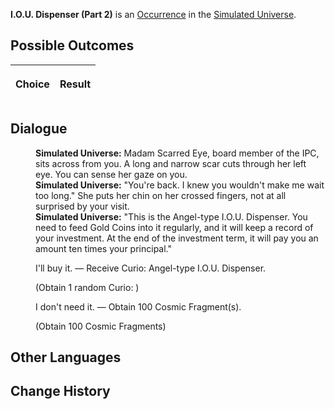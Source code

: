 {{Simulated Universe Event Infobox
|title         = I.O.U. Dispenser (Part 2)
|image         = Random Event Bond.png
|type          =
|domains_su    = Occurrence
|domains_ext   = Occurrence
|domains_swarm = 
|domains_gng   = 
|requirements  =
|prev          = {{tx}}
|next          = {{tx}}
|indexRewards  =
|characters    = 
}}
'''I.O.U. Dispenser (Part 2)''' is an [[Simulated Universe/Occurrence|Occurrence]] in the [[Simulated Universe]].

==Possible Outcomes==
{| class="article-table"
!Choice
!Result

|}

<!--
==Gameplay Notes==

-->
==Dialogue==
{{Dialogue Start}}
:'''Simulated Universe:''' Madam Scarred Eye, board member of the IPC, sits across from you. A long and narrow scar cuts through her left eye. You can sense her gaze on you.
:'''Simulated Universe:''' "You're back. I knew you wouldn't make me wait too long." She puts her chin on her crossed fingers, not at all surprised by your visit.
:'''Simulated Universe:''' "This is the Angel-type I.O.U. Dispenser. You need to feed Gold Coins into it regularly, and it will keep a record of your investment. At the end of the investment term, it will pay you an amount ten times your principal."
:{{DIcon|Star}} I'll buy it. &mdash; Receive Curio: Angel-type I.O.U. Dispenser.
:;(Obtain 1 random Curio<nowiki>:</nowiki> {{Item|Angel-type I.O.U. Dispenser|20|type=Curio|link=Simulated_Universe/Curio#Angel-type_I.O.U._Dispenser}})
:{{DIcon|Star}} I don't need it. &mdash; Obtain 100 Cosmic Fragment(s).
:;(Obtain 100 Cosmic Fragments)
{{Dialogue End}}

==Other Languages==
{{Other Languages
|en    = I.O.U. Dispenser (Part 2)
|zhs   = 谢债发行机（其二）
|zht   = 謝債發行機（其二）
|ja    = {{Rubi|謝債発行機|しゃさいはっこうき}}（その2）
|ko    = 사채발행기 (2)
|es    = Dispensador de deuda (II)
|fr    = Accumulateur de dettes (partie 2)
|ru    = Распределитель займов II
|th    = I.O.U. Dispenser (2)
|vi    = Máy Nhắc Nợ 2
|de    = Schuldscheinspender (Teil 2)
|id    = I.O.U. Dispenser (2)
|pt    = Dispensador de Promissórias (Parte 2)
}}

==Change History==
{{Change History|1.0}}

